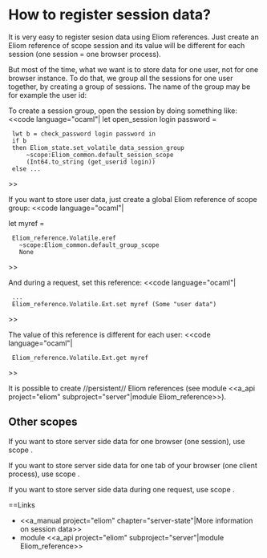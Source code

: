 =How to register session data?=

It is very easy to register sesion data using Eliom references.
Just create an Eliom reference of scope session and its value
will be different for each session (one session = one browser process).

But most of the time, what we want is to store data for one user,
not for one browser instance. To do that, we group all the sessions
for one user together, by creating a group of sessions.
The name of the group may be for example the user id:

To create a session group, open the session by doing something like:
<<code language="ocaml"|
let open_session login password =
  lwt b = check_password login password in
  if b
  then Eliom_state.set_volatile_data_session_group
      ~scope:Eliom_common.default_session_scope
      (Int64.to_string (get_userid login))
  else ...

>>

If you want to store user data,
just create a global Eliom reference of scope group:
<<code language="ocaml"|

let myref =
  Eliom_reference.Volatile.eref
    ~scope:Eliom_common.default_group_scope
    None

>>

And during a request, set this reference:
<<code language="ocaml"|

  ...
  Eliom_reference.Volatile.Ext.set myref (Some "user data")

>>

The value of this reference is different for each user:
<<code language="ocaml"|

  Eliom_reference.Volatile.Ext.get myref

>>

It is possible to create //persistent// Eliom references (see module
<<a_api project="eliom" subproject="server"|module Eliom_reference>>).

==Other scopes==
If you want to store server side data for one browser (one session),
use scope {{{Eliom_common.default_session_scope}}}.

If you want to store server side data for one tab of your browser (one client process),
use scope {{{Eliom_common.default_process_scope}}}.

If you want to store server side data during one request,
use scope {{{Eliom_common.request_scope}}}.

==Links

* <<a_manual project="eliom" chapter="server-state"|More information on session data>>
* module <<a_api project="eliom" subproject="server"|module Eliom_reference>>

